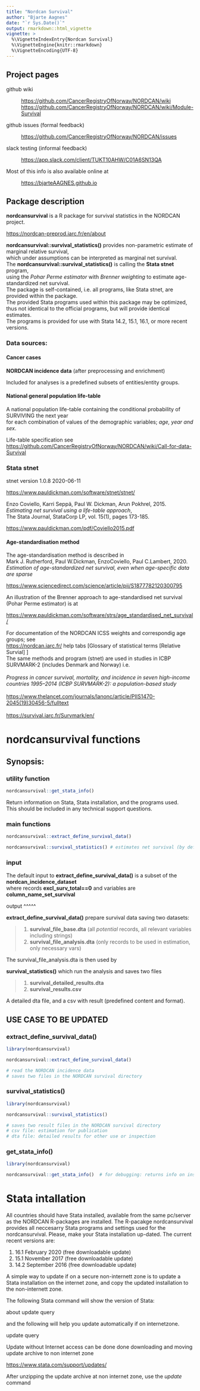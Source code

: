 ```yaml
---
title: "Nordcan Survival"
author: "Bjarte Aagnes"
date: "`r Sys.Date()`"
output: rmarkdown::html_vignette
vignette: >
  %\VignetteIndexEntry{Nordcan Survival}
  %\VignetteEngine{knitr::rmarkdown}
  %\VignetteEncoding{UTF-8}
---
```



Project pages
-------------

github wiki

:  <https://github.com/CancerRegistryOfNorway/NORDCAN/wiki>
  <https://github.com/CancerRegistryOfNorway/NORDCAN/wiki/Module-Survival>

github issues (formal feedback)

:  <https://github.com/CancerRegistryOfNorway/NORDCAN/issues>

slack testing (informal feedback)

:  <https://app.slack.com/client/TUKT10AHW/C01A6SN13QA>

Most of this info is also available online at

:  <https://bjarteAAGNES.github.io> 


Package description
-------------------

**nordcansurvival** is a R package for survival statistics in the
NORDCAN project.

<https://nordcan-preprod.iarc.fr/en/about>

| **nordcansurvival::survival_statistics()** provides non-parametric
 estimate of marginal relative survival,
| which under assumptions can be interpreted as marginal net survival.

| The **nordcansurvival::survival_statistics()** is calling the **Stata
 stnet** program,
| using the *Pohar Perme estimator* with *Brenner weighting* to estimate
 age-standardized net survival.

| The package is self-contained, i.e. all programs, like Stata stnet,
 are provided within the package.
| The provided Stata programs used within this package may be optimized,
 thus not identical to the official programs, but will provide
 identical estimates.

| The programs is provided for use with Stata 14.2, 15.1, 16.1, or more
 recent versions.

### Data sources:

#### Cancer cases

**NORDCAN incidence data** (after preprocessing and enrichment)

Included for analyses is a predefined subsets of entities/entity groups.

#### National general population life-table

| A national population life-table containing the conditional
 probability of SURVIVING the next year
| for each combination of values of the demographic variables; *age,
 year and sex*.

Life-table specification see
<https://github.com/CancerRegistryOfNorway/NORDCAN/wiki/Call-for-data-Survival>

### Stata stnet

stnet version 1.0.8 2020-06-11

<https://www.pauldickman.com/software/stnet/stnet/>

| Enzo Coviello, Karri Seppä, Paul W. Dickman, Arun Pokhrel, 2015.
| *Estimating net survival using a life-table approach*,
| The Stata Journal, StataCorp LP, vol. 15(1), pages 173-185.

<https://www.pauldickman.com/pdf/Coviello2015.pdf>

#### Age-standardisation method

| The age-standardisation method is described in
| Mark J. Rutherford, Paul W.Dickman, EnzoCoviello, Paul C.Lambert,
 2020.
| *Estimation of age-standardized net survival, even when age-specific
 data are sparse*

<https://www.sciencedirect.com/science/article/pii/S1877782120300795>

| An illustration of the Brenner approach to age-standardised net
 survival (Pohar Perme estimator) is at

<https://www.pauldickman.com/software/strs/age_standardised_net_survival/>

| For documentation of the NORDCAN ICSS weights and correspondig age
 groups; see
| <https://nordcan.iarc.fr/> help tabs \[Glossary of statistical terms
 \[Relative Survial\] \]

| The same methods and program (stnet) are used in studies in ICBP
 SURVMARK-2 (includes Denmark and Norway) i.e.
| 
| *Progress in cancer survival, mortality, and incidence in seven
 high-income countries 1995--2014 (ICBP SURVMARK-2): a population-based
 study*
| 
| <https://www.thelancet.com/journals/lanonc/article/PIIS1470-2045(19)30456-5/fulltext>
| 
| <https://survival.iarc.fr/Survmark/en/>

nordcansurvival functions
=========================

Synopsis:
---------

### utility function

``` .R
nordcansurvival::get_stata_info()
```

| Return information on Stata, Stata installation, and the programs
 used.
| This should be included in any technical support questions.

### main functions

``` .R
nordcansurvival::extract_define_survival_data() 

nordcansurvival::survival_statistics() # estimates net survival (by default)
```

### input

| The default input to **extract_define_survival_data()** is a subset of
 the **nordcan_incidence_dataset**
| where records **excl_surv_total==0** and variables are
 **column_name_set_survival**

output \^\^\^\^\^

| **extract_define_survival_data()** prepare survival data saving two
 datasets:

> 1. **survival_file_base.dta** (all *potential* records, all relevant
>   variables including strings)
> 2. **survival_file_analysis.dta** (only records to be used in
>   estimation, only necessary vars)

The survival_file_analysis.dta is then used by

| **survival_statistics()** which run the analysis and saves two files

> 1. **survival_detailed_results.dta**
> 2. **survival_results.csv**

A detailed dta file, and a csv with result (predefined content and
format).

USE CASE TO BE UPDATED
----------------------

### extract_define_survival_data()

``` .R
library(nordcansurvival)

nordcansurvival::extract_define_survival_data() 

# read the NORDCAN incidence data
# saves two files in the NORDCAN survival directory
```

### survival_statistics()

``` .R
library(nordcansurvival)

nordcansurvival::survival_statistics()

# saves two result files in the NORDCAN survival directory
# csv file: estimation for publication
# dta file: detailed results for other use or inspection
```

### get_stata_info()

``` .R
library(nordcansurvival)

nordcansurvival::get_stata_info()  # for debugging: returns info on installation to R-consol
```

Stata intallation
=================

All countries should have Stata installed, available from the same
pc/server as the NORDCAN R-packages are installed. The R-pacakge
nordcansurvival provides all neccesarry Stata programs and settings used
for the nordcansurvival.
Please, make your Stata installation up-dated. The current recent
versions are:

1. 16.1 February 2020 (free downloadable update)
2. 15.1 November 2017 (free downloadable update)
3. 14.2 September 2016 (free downloadable update)

A simple way to update if on a secure non-internett zone is to update a
Stata installation on the internet zone, and copy the updated
installation to the non-internett zone.

The following Stata command will show the version of Stata:

about
update query

and the following will help you update automatically if on internetzone.

update query

Update without Internet access can be done done downloading and moving
update archive to non internet zone

<https://www.stata.com/support/updates/>

After unzipping the update archive at non internet zone, use the
*update* command



